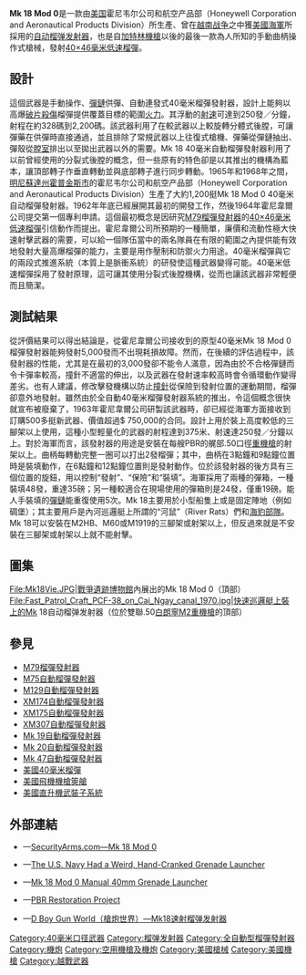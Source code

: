 {{Otheruses|CQBR|subject=[[越南战争|越戰]]中[[美國海軍|美國海軍]]所採用的[[榴弹发射器#自動榴弹发射器|自动榴弹发射器]]|other=以更換[[M4卡賓槍|M4卡賓槍]]上[[機匣|機匣]]及短槍管的近戰步槍}}
{{noteTA
|G1=軍事
|G2=長度單位
|G3=Firearms
}}
{{Infobox Weapon
|name= Mk 18 Mod 0
|image= File:Mk 18 Mod 0 & Mk 20 Mod 0 Grenade Launchers at War Remnants Museum (Ho Chi Minh City).jpg
|image_size= 300px
|caption= [[戰爭遺跡博物館|戰爭遺跡博物館]]內展出的Mk 18 Mod 0（右側和頂部）
|origin= {{flagcountry|United States}}
|type= [[榴弹发射器#自動榴弹发射器|自动榴弹发射器]]
<!-- Type selection -->
|is_ranged= yes
|is_bladed= 
|is_explosive= 
|is_artillery= 
|is_vehicle= 
|is_missile= 
|is_UK= 
<!-- Service history -->
|service= 1960—1970年代早期
|used_by= [[美國海軍|美國海軍]]
|wars= [[越南战争|越南战争]]
<!-- Production history -->
|designer= 
|design_date= 1963—1965年
|manufacturer= 霍尼韦尔公司和航空产品部（Honeywell Corporation and Aeronautical Products Division）
|unit_cost= 
|production_date= 1965—1968年
|number= 
|variants= 1,200挺
<!-- General specifications -->
|spec_label= 
|weight= 8.6[[千克|千克]]（18.96[[磅|磅]]）
|length= 560[[毫米|毫米]]（22.05[[英寸|英寸]]）
|part_length= 
|width= 不含脚架：241毫米（9.49英吋）
|height= 不含脚架：305毫米（12.01英吋）
|diameter= 
|crew= 2人
<!-- Ranged weapon specifications --> 
|cartridge= [[40毫米榴彈|40×46毫米低速榴彈]]
|caliber= 40毫米（1.57英吋）
|barrels= 1根，[[膛線|線膛]]，無[[槍口|槍口]]裝置
|action= <div class="NavFrame collapsed" style="color: black; background-color: #FFFFFF; margin: 0 auto; padding: 0 10px; text-align: left;"><div class="NavHead" style="background-color: #FFFFFF; margin: 0 auto; padding: 0 10px; font-weight:normal;"></div><div class="NavContent" style="background-color: #FFFFFF; margin: 0 auto; padding: 0 10px;">
* 手動曲柄式
* 人手上膛
</div>
</div>
|mode= 手動連發
|rate= 1—250發／分鐘
|velocity= 
|energy= 
|range= 
|max_range= 2,011.68[[米_(单位)|公尺]]（2,200[[码|码]]，6,600[[英尺|英尺]]，0.42[[英里|英里]]）
|feed= [[彈鏈|彈鏈]]
|sights= [[機械瞄具|機械瞄具]]：[[機匣|機匣]]頂部的立式標尺及[[照準器|準星]]
<!-- 火炮規格 -->
|breech= 
|recoil= 
|carriage= 
|elevation= 
|traverse= 
<!-- 刃器規格 --> 
|blade_type= 
|hilt_type= 
|sheath_type= 
|head_type= 
|haft_type= 
<!-- 爆炸物內填炸藥規格 --> 
|filling= 
|filling_weight= 
|detonation= 
|yield= 
<!-- 車輛/飛彈規格 -->
|armour= 
|primary_armament= 
|secondary_arament= 
|engine= 
|engine_power= 
|transmission= 
|payload_capacity= 
|fuel_capacity= 
|pw_ratio= 
|suspension= 
|clearance= 
|vehicle_range= 
|speed= 
|guidance= 
|steering= 
<!-- Missiles only -->
|wingspan= 
|propellant= 
|ceiling= 
|altitude= 
|depth= 
|boost= 
|accuracy= 
|launch_platform= 
|transport= 
}}

'''Mk 18 Mod 0'''是一款由[[美国|美国]]霍尼韦尔公司和航空产品部（Honeywell Corporation and Aeronautical Products Division）所生產、曾在[[越南战争|越南战争]]之中獲[[美國海軍|美國海軍]]所採用的[[榴弹发射器#自動榴弹发射器|自动榴弹发射器]]，也是自[[加特林機槍|加特林機槍]]以後的最後一款為人所知的手動曲柄操作式槍械，發射[[40毫米榴彈|40×46毫米低速榴彈]]。

== 設計 ==
這個武器是手動操作、[[彈鏈|彈鏈]]供彈、自動連發式40毫米榴彈發射器，設計上能夠以高爆[[破片殺傷|破片殺傷]]榴彈提供覆蓋目標的範圍[[火力|火力]]。其浮動的[[射速|射速]]可達到250發／分鐘，射程在約328碼到2,200碼。該武器利用了在較武器以上較旋轉分體式後膛，可讓彈藥在供彈時直接通過，並且排除了常規武器以上往復式槍機、彈藥從彈鏈抽出、彈殼從[[膛室|膛室]]排出以至拋出武器以外的需要。Mk 18 40毫米自動榴彈發射器利用了以前曾經使用的分裂式後膛的概念，但一些原有的特色卻是以其推出的機構為藍本，讓頂部轉子作垂直轉動並與底部轉子進行同步轉動。1965年和1968年之間，[[明尼蘇達州|明尼蘇達州]][[霍普金斯市|霍普金斯市]]的霍尼韦尔公司和航空产品部（Honeywell Corporation and Aeronautical Products Division）生產了大約1,200挺Mk 18 Mod 0 40毫米自动榴彈發射器。1962年年底已經展開其最初的開發工作，然後1964年霍尼韋爾公司提交第一個專利申請。這個最初概念是因研究[[M79榴彈發射器|M79榴彈發射器]]的[[40毫米榴彈|40×46毫米低速榴彈]]引信動作而提出。霍尼韋爾公司所預期的一種簡單，廉價和流動性極大快速射擊武器的需要，可以給一個隊伍當中的兩名隊員在有限的範圍之內提供能有效地發射大量高爆榴彈的能力，主要是用作壓制和防禦火力用途。40毫米榴彈與它的兩段式推進系統（本質上是脈衝系統）的研發使這種武器變得可能。40毫米低速榴彈採用了{{Link-en|高低壓系統|High–low system|高低壓推進系統}}發射原理，這可讓其使用分裂式後膛機構，從而也讓該武器非常輕便而且簡潔。

== 測試結果 ==
從評價結果可以得出結論是，從霍尼韋爾公司接收到的原型40毫米Mk 18 Mod 0榴彈發射器能夠發射5,000發而不出現耗損故障。然而，在後續的評估過程中，該發射器的性能，尤其是在最初的3,000發卻不能令人滿意，因為由於不合格彈鏈而令卡彈率較高，撞針不適當的伸出，以及武器在發射速率較高時會令循環動作變得差劣。也有人建議，修改擊發機構以防止[[撞針|撞針]]從保險到發射位置的運動期間，榴彈卻意外地發射。雖然由於全自動40毫米榴彈發射器系統的推出，令這個概念很快就宣布被廢棄了，1963年霍尼韋爾公司研製該武器時，卻已經從海軍方面接收到訂購500多挺新武器、價值超過$ 750,000的合同。設計上用於裝上高度較低的三腳架以上使用，這種小型輕量化的武器的射程達到375米、射速達250發／分鐘以上。對於海軍而言，該發射器的用途是安裝在每艘PBR的艉部.50口徑[[重機槍|重機槍]]的射架以上。曲柄每轉動完整一圈可以打出2發榴彈；其中，曲柄在3點鐘和9點鐘位置時是裝填動作，在6點鐘和12點鐘位置則是發射動作。位於該發射器的後方具有三個位置的旋鈕，用以控制“發射”、“保險”和“裝填”。海軍採用了兩種的彈箱，一種裝填48發，重達35磅；另一種較適合在現場使用的彈箱則是24發，僅重19磅。能人手裝填的[[彈鏈|彈鏈]]能重復使用5次。Mk 18主要用於小型船隻上或是固定陣地（例如碉堡）；其主要用戶是內河巡邏艇上所謂的“河鼠”（River Rats）們和[[海豹部隊|海豹部隊]]。Mk 18可以安裝在M2HB、M60或M1919的三腳架或射架以上，但反過來就是不安裝在三腳架或射架以上就不能射擊。

== 圖集 ==
<gallery>
File:Mk18Vie.JPG|[[戰爭遺跡博物館|戰爭遺跡博物館]]內展出的Mk 18 Mod 0（頂部）
File:Fast_Patrol_Craft_PCF-38_on_Cai_Ngay_canal_1970.jpg|快速巡邏艇上裝上的Mk 18自动榴弹发射器（位於雙聯.50[[白朗寧M2重機槍|白朗寧M2重機槍]]的頂部）
</gallery>

== 參見 ==
* [[M79榴彈發射器|M79榴彈發射器]]
* [[M75自動榴彈發射器|M75自動榴彈發射器]]
* [[M129自動榴彈發射器|M129自動榴彈發射器]]
* [[XM174自動榴彈發射器|XM174自動榴彈發射器]]
* [[XM175自動榴彈發射器|XM175自動榴彈發射器]]
* [[XM307自動榴彈發射器|XM307自動榴彈發射器]]
* [[Mk_19自動榴彈發射器|Mk 19自動榴彈發射器]]
* [[Mk_20自動榴彈發射器|Mk 20自動榴彈發射器]]
* [[Mk_47自動榴彈發射器|Mk 47自動榴彈發射器]]
* [[美國40毫米榴彈|美國40毫米榴彈]]
* [[美國飛機機槍筴艙列表|美國飛機機槍筴艙]]
* [[美國直升機武裝子系統|美國直升機武裝子系統]]
<!-- == 資料來源 ==
<div class="references-small">
<references />
</div> -->
== 外部連結 ==
* {{en icon}}—[http://www.securityarms.com/20010315/galleryfiles/3100/3100.htm SecurityArms.com—Mk 18 Mod 0] {{Wayback|url=http://www.securityarms.com/20010315/galleryfiles/3100/3100.htm |date=20190912231258 }}
* {{en icon}}—[https://warisboring.com/the-u-s-navy-had-a-weird-hand-cranked-grenade-launcher-fd5e14fe0a18#.y40ftok8f The U.S. Navy Had a Weird, Hand-Cranked Grenade Launcher]{{Dead link|date=2018年6月 |bot=InternetArchiveBot |fix-attempted=no }}
* {{en icon}}—[http://www.warboats.org/stonerordnotes/Mk18%20Mod%200%20R3.html Mk 18 Mod 0 Manual 40mm Grenade Launcher] {{Wayback|url=http://www.warboats.org/stonerordnotes/Mk18%20Mod%200%20R3.html |date=20120215225338 }}
* {{en icon}}—[https://web.archive.org/web/20161116042808/http://www.brownwater.net/Project/Mk18.asp PBR Restoration Project]
* {{zh-hans icon}}—[http://pewpewpew.work/usa/gl/mk18/mk18.htm D Boy Gun World（槍炮世界）—Mk18速射榴弹发射器] {{Wayback|url=http://pewpewpew.work/usa/gl/mk18/mk18.htm |date=20200720062253 }}

[[Category:40毫米口径武器|Category:40毫米口径武器]]
[[Category:榴弹发射器|Category:榴弹发射器]]
[[Category:全自動型榴彈發射器|Category:全自動型榴彈發射器]]
[[Category:機炮|Category:機炮]]
[[Category:空用機槍及機炮|Category:空用機槍及機炮]]
[[Category:美國槍械|Category:美國槍械]]
[[Category:美國機槍|Category:美國機槍]]
[[Category:越戰武器|Category:越戰武器]]